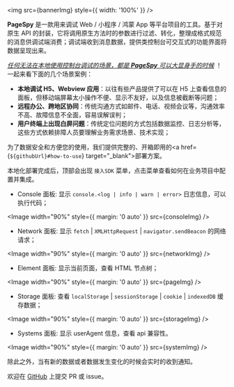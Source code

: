 

<img src={bannerImg} style={{ width: '100%' }} />

<HeaderLink level={2} slug="introduction" children="介绍" />

<b>PageSpy</b> 是一款用来调试 Web / 小程序 / 鸿蒙 App 等平台项目的工具。基于对原生 API 的封装，它将调用原生方法时的参数进行过滤、转化，整理成格式规范的消息供调试端消费；调试端收到消息数据，提供类控制台可交互式的功能界面将数据呈现出来。

<HeaderLink level={2} slug="when-to-use" children="何时使用？" />

<u>*任何无法在本地使用控制台调试的场景，都是 **PageSpy** 可以大显身手的时候*</u>
！一起来看下面的几个场景案例：

- **本地调试 H5、Webview 应用**：以往有些产品提供了可以在 H5 上查看信息的面板，但移动端屏幕太小操作不便、显示不友好，以及信息被截断等问题；
- **远程办公、跨地区协同**：传统沟通方式如邮件、电话、视频会议等，沟通效率不高、故障信息不全面，容易误解误判；
- **用户终端上出现白屏问题**：传统定位问题的方式包括数据监控、日志分析等，这些方式依赖排障人员要理解业务需求场景、技术实现；

<HeaderLink level={2} slug="how-to-use" children="如何使用？" />

为了数据安全和方便您的使用，我们提供完整的、开箱即用的<a href={`${githubUrl}#how-to-use`} target="\_blank">部署方案</a>。

本地化部署完成后，顶部会出现 `接入SDK` 菜单，点击菜单查看如何在业务项目中配置并集成。

<HeaderLink level={2} slug="feature-overview" children="功能概览" />

- Console 面板: 显示 `console.<log | info | warn | error>` 日志信息，可以执行代码；

<Image width="90%" style={{ margin: '0 auto' }} src={consoleImg} />

- Network 面板: 显示 `fetch` | `XMLHttpRequest` | `navigator.sendBeacon` 的网络请求；

<Image width="90%" style={{ margin: '0 auto' }} src={networkImg} />

- Element 面板: 显示当前页面，查看 HTML 节点树；

<Image width="90%" style={{ margin: '0 auto' }} src={pageImg} />

- Storage 面板: 查看 `localStorage` | `sessionStorage` | `cookie` | `indexedDB` 缓存数据；

<Image width="90%" style={{ margin: '0 auto' }} src={storageImg} />

- Systems 面板: 显示 userAgent 信息，查看 api 兼容性。

<Image width="90%" style={{ margin: '0 auto' }} src={systemImg} />

除此之外，当有新的数据或者数据发生变化的时候会实时的收到通知。

<p style={{ marginTop: 28 }}>
  欢迎在 <a href={githubUrl}>GitHub</a> 上提交 PR 或 issue。
</p>
